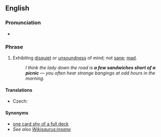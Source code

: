 ==English==
{{move|sandwich short of a picnic}}
===Pronunciation===
* {{audio|en-uk-a few sandwiches short of a picnic.ogg|Audio (UK)}}

===Phrase===
{{head|en|phrase|head=[[a]] [[few]] [[sandwich]]es [[short]] [[of]] [[a]] [[picnic]]}}

# {{context|idiomatic|lang=en}} Exhibiting [[disquiet]] or [[unsoundness]] of mind; not [[sane]]; [[mad]].
#: ''I think the lady down the road is '''a few sandwiches short of a picnic''' &mdash; you often hear strange bangings at odd hours in the morning.''

====Translations====
{{trans-top}}
* Czech: {{t-|cs|šplouchat někomu na maják}}
{{trans-bottom}}

====Synonyms====
* [[one card shy of a full deck]]
* ''See also [[Wikisaurus:insane]]''